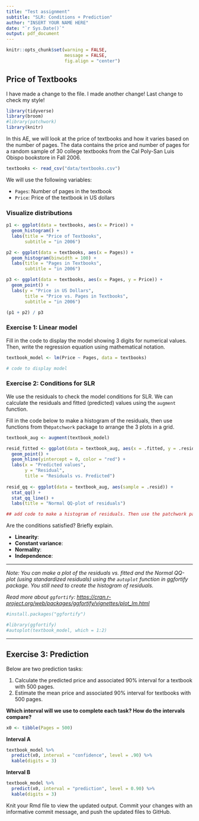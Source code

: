 ```yaml
---
title: "Test assignment"
subtitle: "SLR: Conditions + Prediction"
author: "INSERT YOUR NAME HERE"
date: "`r Sys.Date()`"
output: pdf_document
---
```


```r
knitr::opts_chunk$set(warning = FALSE, 
                      message = FALSE, 
                      fig.align = "center")
```

## Price of Textbooks

I have made a change to the file. I made another change! Last change to check my style!

```r
library(tidyverse)
library(broom)
#library(patchwork)
library(knitr)
```

In this AE, we will look at the price of textbooks and how it varies based on the number of pages. The data contains the price and number of pages for a random sample of 30 college textbooks from the Cal Poly-San Luis Obispo bookstore in Fall 2006.

```r
textbooks <- read_csv("data/textbooks.csv")
```

We will use the following variables:

-   `Pages`: Number of pages in the textbook
-   `Price`: Price of the textbook in US dollars

### Visualize distributions

```r
p1 <- ggplot(data = textbooks, aes(x = Price)) +
  geom_histogram() + 
  labs(title = "Price of Textbooks", 
       subtitle = "in 2006")

p2 <- ggplot(data = textbooks, aes(x = Pages)) +
  geom_histogram(binwidth = 100) + 
  labs(title = "Pages in Textbooks", 
       subtitle = "in 2006")

p3 <- ggplot(data = textbooks, aes(x = Pages, y = Price)) +
  geom_point() + 
  labs(y = "Price in US Dollars", 
       title = "Price vs. Pages in Textbooks", 
       subtitle = "in 2006")

(p1 + p2) / p3
```

### Exercise 1: Linear model

Fill in the code to display the model showing 3 digits for numerical values. Then, write the regression equation using mathematical notation.

```r
textbook_model <- lm(Price ~ Pages, data = textbooks)
```

```r
# code to display model

```

### Exercise 2: Conditions for SLR

We use the residuals to check the model conditions for SLR. We can calculate the residuals and fitted (predicted) values using the `augment` function.

Fill in the code below to make a histogram of the residuals, then use functions from the`patchwork` package to arrange the 3 plots in a grid.

```r
textbook_aug <- augment(textbook_model)
```

```r
resid_fitted <- ggplot(data = textbook_aug, aes(x = .fitted, y = .resid)) +
  geom_point() +
  geom_hline(yintercept = 0, color = "red") +
  labs(x = "Predicted values", 
       y = "Residual", 
       title = "Residuals vs. Predicted")
                       
resid_qq <- ggplot(data = textbook_aug, aes(sample = .resid)) +
  stat_qq() + 
  stat_qq_line() +
  labs(title = "Normal QQ-plot of residuals")

## add code to make a histogram of residuals. Then use the patchwork package to display the plots.

```

Are the conditions satisfied? Briefly explain.

-   **Linearity**:
-   **Constant variance**:
-   **Normality**:
-   **Independence**:

------------------------------------------------------------------------

*Note: You can make a plot of the residuals vs. fitted and the Normal QQ-plot (using standardized residuals) using the `autoplot` function in ggfortify package. You still need to create the histogram of residuals.*

*Read more about `ggfortify`: <https://cran.r-project.org/web/packages/ggfortify/vignettes/plot_lm.html>*

```r
#install.packages("ggfortify")

#library(ggfortify)
#autoplot(textbook_model, which = 1:2) 
```

------------------------------------------------------------------------

## Exercise 3: Prediction

Below are two prediction tasks:

1.  Calculate the predicted price and associated 90% interval for a textbook with 500 pages.
2.  Estimate the mean price and associated 90% interval for textbooks with 500 pages.

**Which interval will we use to complete each task? How do the intervals compare?**

```r
x0 <- tibble(Pages = 500)
```

**Interval A**

```r
textbook_model %>% 
  predict(x0, interval = "confidence", level = .90) %>%
  kable(digits = 3)
```

**Interval B**

```r
textbook_model %>% 
  predict(x0, interval = "prediction", level = 0.90) %>%
  kable(digits = 3)
```

Knit your Rmd file to view the updated output. Commit your changes with an informative commit message, and push the updated files to GitHub.
